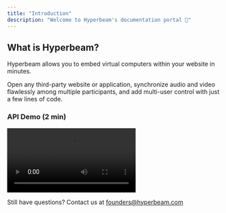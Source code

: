 ```yaml
---
title: "Introduction"
description: "Welcome to Hyperbeam's documentation portal 👋"
---
```


## What is Hyperbeam?

Hyperbeam allows you to embed virtual computers within your website in minutes.

Open any third-party website or application, synchronize audio and video flawlessly among multiple participants, and add multi-user control with just a few lines of code.

### API Demo (2 min)

<Example resizable>
  <video class="w-full aspect-video rounded-lg shadow-lg" controls="" src="https://hbdev-vids.hyperbeam.com/hb_api2.mp4"></video>
</Example>

Still have questions? Contact us at [founders@hyperbeam.com](mailto:founders@hyperbeam.com)